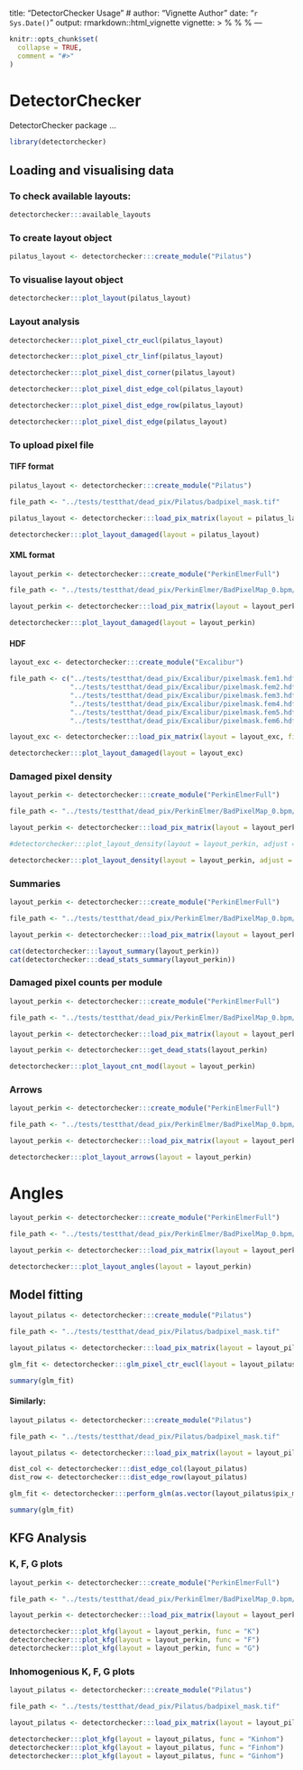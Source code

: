 
title: "DetectorChecker Usage"
# author: "Vignette Author"
date: "`r Sys.Date()`"
output: rmarkdown::html_vignette
vignette: >
  %\VignetteIndexEntry{Vignette Title}
  %\VignetteEngine{knitr::rmarkdown}
  %\VignetteEncoding{UTF-8}
---

```r
knitr::opts_chunk$set(
  collapse = TRUE,
  comment = "#>"
)
```

# DetectorChecker

DetectorChecker package ...
```r
library(detectorchecker)
```

## Loading and visualising data

### To check available layouts:

```r
detectorchecker:::available_layouts
```

### To create layout object

```r
pilatus_layout <- detectorchecker:::create_module("Pilatus")
```

### To visualise layout object

```r
detectorchecker:::plot_layout(pilatus_layout)
```

### Layout analysis

```r
detectorchecker:::plot_pixel_ctr_eucl(pilatus_layout)
```

```r
detectorchecker:::plot_pixel_ctr_linf(pilatus_layout)
```

```r
detectorchecker:::plot_pixel_dist_corner(pilatus_layout)
```

```r
detectorchecker:::plot_pixel_dist_edge_col(pilatus_layout)
```

```r
detectorchecker:::plot_pixel_dist_edge_row(pilatus_layout)
```

```r
detectorchecker:::plot_pixel_dist_edge(pilatus_layout)
```

### To upload pixel file

#### TIFF format

```r
pilatus_layout <- detectorchecker:::create_module("Pilatus")

file_path <- "../tests/testthat/dead_pix/Pilatus/badpixel_mask.tif"

pilatus_layout <- detectorchecker:::load_pix_matrix(layout = pilatus_layout, file_path = file_path)

detectorchecker:::plot_layout_damaged(layout = pilatus_layout)
```

#### XML format

```r
layout_perkin <- detectorchecker:::create_module("PerkinElmerFull")

file_path <- "../tests/testthat/dead_pix/PerkinElmer/BadPixelMap_0.bpm/BadPixelMap.bpm.xml"

layout_perkin <- detectorchecker:::load_pix_matrix(layout = layout_perkin, file_path = file_path)

detectorchecker:::plot_layout_damaged(layout = layout_perkin)
```

#### HDF

```r
layout_exc <- detectorchecker:::create_module("Excalibur")

file_path <- c("../tests/testthat/dead_pix/Excalibur/pixelmask.fem1.hdf", 
               "../tests/testthat/dead_pix/Excalibur/pixelmask.fem2.hdf",
               "../tests/testthat/dead_pix/Excalibur/pixelmask.fem3.hdf",
               "../tests/testthat/dead_pix/Excalibur/pixelmask.fem4.hdf",
               "../tests/testthat/dead_pix/Excalibur/pixelmask.fem5.hdf",
               "../tests/testthat/dead_pix/Excalibur/pixelmask.fem6.hdf")

layout_exc <- detectorchecker:::load_pix_matrix(layout = layout_exc, file_path = file_path)

detectorchecker:::plot_layout_damaged(layout = layout_exc)
```

### Damaged pixel density

```r
layout_perkin <- detectorchecker:::create_module("PerkinElmerFull")

file_path <- "../tests/testthat/dead_pix/PerkinElmer/BadPixelMap_0.bpm/BadPixelMap.bpm.xml"

layout_perkin <- detectorchecker:::load_pix_matrix(layout = layout_perkin, file_path = file_path)

#detectorchecker:::plot_layout_density(layout = layout_perkin, adjust = 0.5)

detectorchecker:::plot_layout_density(layout = layout_perkin, adjust = 0.5, row = 3, col = 3)
```

### Summaries

```r
layout_perkin <- detectorchecker:::create_module("PerkinElmerFull")

file_path <- "../tests/testthat/dead_pix/PerkinElmer/BadPixelMap_0.bpm/BadPixelMap.bpm.xml"

layout_perkin <- detectorchecker:::load_pix_matrix(layout = layout_perkin, file_path = file_path)

cat(detectorchecker:::layout_summary(layout_perkin))
cat(detectorchecker:::dead_stats_summary(layout_perkin))
```

### Damaged pixel counts per module

```r
layout_perkin <- detectorchecker:::create_module("PerkinElmerFull")

file_path <- "../tests/testthat/dead_pix/PerkinElmer/BadPixelMap_0.bpm/BadPixelMap.bpm.xml"

layout_perkin <- detectorchecker:::load_pix_matrix(layout = layout_perkin, file_path = file_path)

layout_perkin <- detectorchecker:::get_dead_stats(layout_perkin)

detectorchecker:::plot_layout_cnt_mod(layout = layout_perkin)
```

### Arrows

```r
layout_perkin <- detectorchecker:::create_module("PerkinElmerFull")

file_path <- "../tests/testthat/dead_pix/PerkinElmer/BadPixelMap_0.bpm/BadPixelMap.bpm.xml"

layout_perkin <- detectorchecker:::load_pix_matrix(layout = layout_perkin, file_path = file_path)

detectorchecker:::plot_layout_arrows(layout = layout_perkin)
```

# Angles

```r
layout_perkin <- detectorchecker:::create_module("PerkinElmerFull")

file_path <- "../tests/testthat/dead_pix/PerkinElmer/BadPixelMap_0.bpm/BadPixelMap.bpm.xml"

layout_perkin <- detectorchecker:::load_pix_matrix(layout = layout_perkin, file_path = file_path)

detectorchecker:::plot_layout_angles(layout = layout_perkin)
```

## Model fitting

```r
layout_pilatus <- detectorchecker:::create_module("Pilatus")

file_path <- "../tests/testthat/dead_pix/Pilatus/badpixel_mask.tif"

layout_pilatus <- detectorchecker:::load_pix_matrix(layout = layout_pilatus, file_path = file_path)

glm_fit <- detectorchecker:::glm_pixel_ctr_eucl(layout = layout_pilatus)

summary(glm_fit)
```

#### Similarly:
```r
layout_pilatus <- detectorchecker:::create_module("Pilatus")

file_path <- "../tests/testthat/dead_pix/Pilatus/badpixel_mask.tif"

layout_pilatus <- detectorchecker:::load_pix_matrix(layout = layout_pilatus, file_path = file_path)

dist_col <- detectorchecker:::dist_edge_col(layout_pilatus)
dist_row <- detectorchecker:::dist_edge_row(layout_pilatus)

glm_fit <- detectorchecker:::perform_glm(as.vector(layout_pilatus$pix_matrix) ~ as.vector(dist_col) + as.vector(dist_row))

summary(glm_fit)

```

## KFG Analysis

### K, F, G plots

```r
layout_perkin <- detectorchecker:::create_module("PerkinElmerFull")

file_path <- "../tests/testthat/dead_pix/PerkinElmer/BadPixelMap_0.bpm/BadPixelMap.bpm.xml"

layout_perkin <- detectorchecker:::load_pix_matrix(layout = layout_perkin, file_path = file_path)

detectorchecker:::plot_kfg(layout = layout_perkin, func = "K")
detectorchecker:::plot_kfg(layout = layout_perkin, func = "F")
detectorchecker:::plot_kfg(layout = layout_perkin, func = "G")
```

### Inhomogenious K, F, G plots

```r
layout_pilatus <- detectorchecker:::create_module("Pilatus")

file_path <- "../tests/testthat/dead_pix/Pilatus/badpixel_mask.tif"

layout_pilatus <- detectorchecker:::load_pix_matrix(layout = layout_pilatus, file_path = file_path)

detectorchecker:::plot_kfg(layout = layout_pilatus, func = "Kinhom")
detectorchecker:::plot_kfg(layout = layout_pilatus, func = "Finhom")
detectorchecker:::plot_kfg(layout = layout_pilatus, func = "Ginhom")
```
